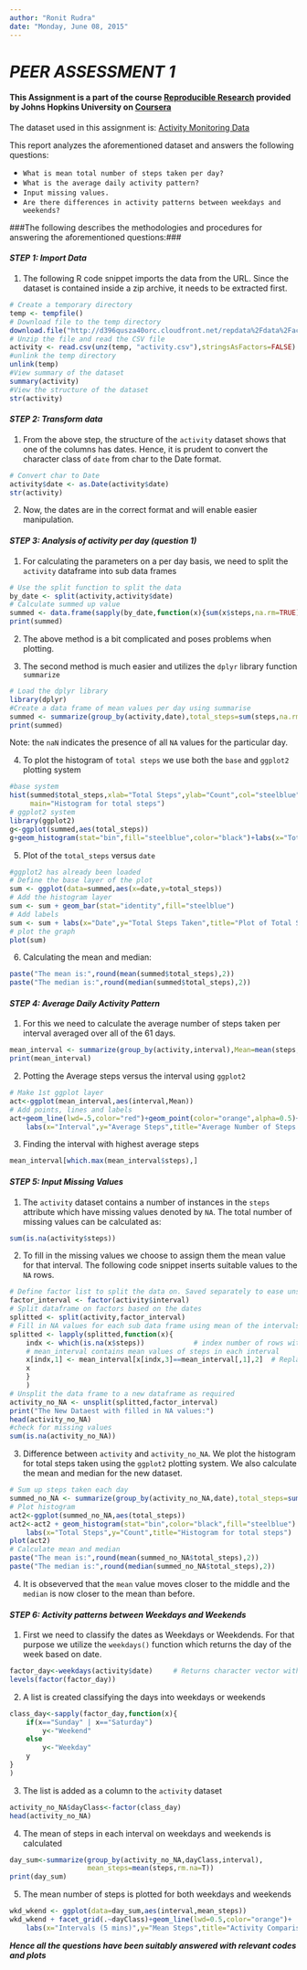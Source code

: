 ```yaml
---
author: "Ronit Rudra"
date: "Monday, June 08, 2015"
---
```


*PEER ASSESSMENT 1*
=================

#### This Assignment is a part of the course [Reproducible Research](https://www.coursera.org/course/repdata) provided by Johns Hopkins University on [Coursera](https://www.coursera.org/) ####

The dataset used in this assignment is: [Activity Monitoring Data](https://d396qusza40orc.cloudfront.net/repdata%2Fdata%2Factivity.zip)

This report analyzes the aforementioned dataset and answers the following questions:
<ul>
<li> `What is mean total number of steps taken per day?` </li>
<li> `What is the average daily activity pattern?` </li>
<li> `Input missing values.` </li>
<li> `Are there differences in activity patterns between weekdays and weekends?` </li>
</ul>
###The following describes the methodologies and procedures for answering the aforementioned questions:###

#### *STEP 1: Import Data* ####

1. The following R code snippet imports the data from the URL. Since the dataset is contained inside a zip archive, it needs to be extracted first.

```r
# Create a temporary directory
temp <- tempfile()
# Download file to the temp directory
download.file("http://d396qusza40orc.cloudfront.net/repdata%2Fdata%2Factivity.zip",temp)
# Unzip the file and read the CSV file
activity <- read.csv(unz(temp, "activity.csv"),stringsAsFactors=FALSE)
#unlink the temp directory
unlink(temp)
#View summary of the dataset
summary(activity)
#View the structure of the dataset
str(activity)
```

#### *STEP 2: Transform data* ####

1. From the above step, the structure of the `activity` dataset shows that one of the columns has dates. Hence, it is prudent to convert the character class of `date` from char to the Date format.

```r
# Convert char to Date
activity$date <- as.Date(activity$date)
str(activity)
```

2. Now, the dates are in the correct format and will enable easier manipulation.

#### *STEP 3: Analysis of activity per day (question 1)* ####

1. For calculating the parameters on a per day basis, we need to split the `activity` dataframe into sub data frames

```r
# Use the split function to split the data
by_date <- split(activity,activity$date)
# Calculate summed up value
summed <- data.frame(sapply(by_date,function(x){sum(x$steps,na.rm=TRUE)}))
print(summed)
```

2. The above method is a bit complicated and poses problems when plotting.

3. The second method is much easier and utilizes the `dplyr` library function `summarize`

```r
# Load the dplyr library
library(dplyr)
#Create a data frame of mean values per day using summarise
summed <- summarize(group_by(activity,date),total_steps=sum(steps,na.rm=TRUE))
print(summed)
```

Note: the `naN` indicates the presence of all `NA` values for the particular day.

4. To plot the histogram of `total steps` we use both the `base` and `ggplot2` plotting system

```r
#base system
hist(summed$total_steps,xlab="Total Steps",ylab="Count",col="steelblue",
     main="Histogram for total steps")
# ggplot2 system
library(ggplot2)
g<-ggplot(summed,aes(total_steps))
g+geom_histogram(stat="bin",fill="steelblue",color="black")+labs(x="Total Steps",y="Count",title="Histogram for total steps")
```

5. Plot of the `total_steps` versus `date`

```r
#ggplot2 has already been loaded
# Define the base layer of the plot
sum <- ggplot(data=summed,aes(x=date,y=total_steps))
# Add the histogram layer
sum <- sum + geom_bar(stat="identity",fill="steelblue")
# Add labels
sum <- sum + labs(x="Date",y="Total Steps Taken",title="Plot of Total Steps versus Date")
# plot the graph
plot(sum)
```

6. Calculating the mean and median:

```r
paste("The mean is:",round(mean(summed$total_steps),2))
paste("The median is:",round(median(summed$total_steps),2))
```

#### *STEP 4: Average Daily Activity Pattern* ####

1. For this we need to calculate the average number of steps taken per interval averaged over all of the 61 days.

```r
mean_interval <- summarize(group_by(activity,interval),Mean=mean(steps,na.rm=TRUE))
print(mean_interval)
```

2. Potting the Average steps versus the interval using `ggplot2`

```r
# Make 1st ggplot layer
act<-ggplot(mean_interval,aes(interval,Mean))
# Add points, lines and labels
act+geom_line(lwd=.5,color="red")+geom_point(color="orange",alpha=0.5)+
    labs(x="Interval",y="Average Steps",title="Average Number of Steps Taken (Averaged Across All Days)")
```

3. Finding the interval with highest average steps

```r
mean_interval[which.max(mean_interval$steps),]
```

#### *STEP 5: Input Missing Values* ####

1. The `activity` dataset contains a number of instances in the `steps` attribute which have missing values denoted by `NA`. The total number of missing values can be calculated as:

```r
sum(is.na(activity$steps))
```

2. To fill in the missing values we choose to assign them the mean value for that interval. The following code snippet inserts suitable values to the `NA` rows.

```r
# Define factor list to split the data on. Saved separately to ease unsplit
factor_interval <- factor(activity$interval)
# Split dataframe on factors based on the dates
splitted <- split(activity,factor_interval)
# Fill in NA values for each sub data frame using mean of the intervals
splitted <- lapply(splitted,function(x){
    indx <- which(is.na(x$steps))            # index number of rows with NA
    # mean_interval contains mean values of steps in each interval
    x[indx,1] <- mean_interval[x[indx,3]==mean_interval[,1],2]  # Replace "steps"       
    x
    }
    )
# Unsplit the data frame to a new dataframe as required
activity_no_NA <- unsplit(splitted,factor_interval)
print("The New Dataest with filled in NA values:")
head(activity_no_NA)
#check for missing values
sum(is.na(activity_no_NA))

```

3. Difference between `activity` and `activity_no_NA`. We plot the histogram for total steps taken using the `ggplot2` plotting system. We also calculate the mean and median for the new dataset.

```r
# Sum up steps taken each day
summed_no_NA <- summarize(group_by(activity_no_NA,date),total_steps=sum(steps))
# Plot histogram
act2<-ggplot(summed_no_NA,aes(total_steps))
act2<-act2 + geom_histogram(stat="bin",color="black",fill="steelblue") + 
    labs(x="Total Steps",y="Count",title="Histogram for total steps")
plot(act2)
# Calculate mean and median
paste("The mean is:",round(mean(summed_no_NA$total_steps),2))
paste("The median is:",round(median(summed_no_NA$total_steps),2))
```

4. It is obseverved that the `mean` value moves closer to the middle and the `median` is now closer to the mean than before.

#### *STEP 6: Activity patterns between Weekdays and Weekends* ####

1. First we need to classify the dates as Weekdays or Weekdends. For that purpose we utilize the `weekdays()` function which returns the day of the week based on date.

```r
factor_day<-weekdays(activity$date)     # Returns character vector with days
levels(factor(factor_day))
```

2. A list is created classifying the days into weekdays or weekends

```r
class_day<-sapply(factor_day,function(x){
    if(x=="Sunday" | x=="Saturday")
        y<-"Weekend"
    else
        y<-"Weekday"
    y
}
)
```

3. The list is added as a column to the `activity` dataset

```r
activity_no_NA$dayClass<-factor(class_day)
head(activity_no_NA)
```

4. The mean of steps in each interval on weekdays and weekends is calculated

```r
day_sum<-summarize(group_by(activity_no_NA,dayClass,interval),
                   mean_steps=mean(steps,rm.na=T))
print(day_sum)
```

5. The mean number of steps is plotted for both weekdays and weekends

```r
wkd_wkend <- ggplot(data=day_sum,aes(interval,mean_steps))
wkd_wkend + facet_grid(.~dayClass)+geom_line(lwd=0.5,color="orange")+
    labs(x="Intervals (5 mins)",y="Mean Steps",title="Activity Comparison between Weekdays and Weekends")
```

__*Hence all the questions have been suitably answered with relevant codes and plots*__
